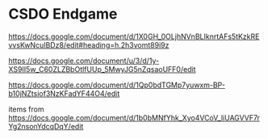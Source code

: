 
# CSDO Endgame

https://docs.google.com/document/d/1X0GH_0OLjhNVnBLIknrtAFs5tKzkREvvsKwNcuIBDz8/edit#heading=h.2h3vomt89i9z

https://docs.google.com/document/u/3/d/1y-XS9II5w_C60ZLZBbOtlfUUp_5MwyJG5nZqsaoUFF0/edit

https://docs.google.com/document/d/1Qp0bdTGMp7yuwxm-BP-b10jNZtsiof3NzKFadYF44O4/edit

items from https://docs.google.com/document/d/1b0bMNfYhk_Xyo4VCoV_liUAGVVF7rYg2nsonYdcqDqY/edit 
